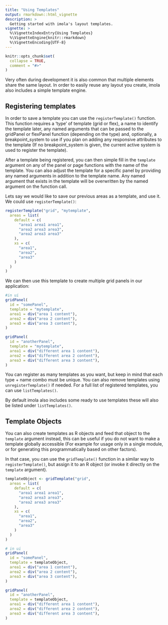 ```yaml
---
title: "Using Templates"
output: rmarkdown::html_vignette
description: >
  Getting started with imola's layout templates.
vignette: >
  %\VignetteIndexEntry{Using Templates}
  %\VignetteEngine{knitr::rmarkdown}
  %\VignetteEncoding{UTF-8}
---
```


```r
knitr::opts_chunk$set(
  collapse = TRUE,
  comment = "#>"
)
```

Very often during development it is also common that multiple elements share the same layout. In order to easily reuse any layout you create, imola also includes a simple template engine.

## Registering templates

In order to save a template you can use the `registerTemplate()` function. This function requires a 'type' of template (grid or flex), a name to identify the template later, any named arguments that can be passed to the gridPanel or flexPanel function (depending on the type) and, optionally, a breakpoint_system to use if you plan on adding any responsive attributes to the template (If no breakpoint_system is given, the current active system is used to register the template).

After a template being registered, you can then simple fill in the `template` argument on any of the panel or page functions with the name of the template. You can also adjust the template for a specific panel by providing any named arguments in addition to the template name. Any named argument that exists in the template will be overwritten by the named argument on the function call.

Lets say we would like to save our previous areas as a template, and use it. We could use `registerTemplate()`:

``` r
registerTemplate("grid", "mytemplate",
  areas = list(
    default = c(
      "area1 area1 area1",
      "area2 area3 area3",
      "area2 area3 area3"
    ),
    xs = c(
      "area1",
      "area2",
      "area3"
    )
  )
)
```

We can then use this template to create multiple grid panels in our application:

``` r
#in ui
gridPanel(
  id = "somePanel",
  template = "mytemplate",
  area1 = div("area 1 content"),
  area2 = div("area 2 content"),
  area3 = div("area 3 content"),
)

gridPanel(
  id = "anotherPanel",
  template = "mytemplate",
  area1 = div("different area 1 content"),
  area2 = div("different area 2 content"),
  area3 = div("different area 3 content"),
)
```

You can register as many templates as you want, but keep in mind that each type + name combo must be unique. You can also remove templates using `unregisterTemplate()` if needed. For a full list of registered templates, you can use `listTemplates()`.

By default imola also includes some ready to use templates these will also be listed under `listTemplates()`.

## Template Objects

You can also create templates as R objects and feed that object to the `template` argument instead, this can be useful if you do not want to make a template globally accessible (For example for usage only in a single module, or for generating this programmatically based on other factors).

In that case, you can use the `gridTemplate()` function in a similar way to `registerTemplate()`, but assign it to an R object (or invoke it directly on the `template` argument).
``` r
templateObject <- gridTemplate("grid",
  areas = list(
    default = c(
      "area1 area1 area1",
      "area2 area3 area3",
      "area2 area3 area3"
    ),
    xs = c(
      "area1",
      "area2",
      "area3"
    )
  )
)
```


``` r
# in ui
gridPanel(
  id = "somePanel",
  template = templateObject,
  area1 = div("area 1 content"),
  area2 = div("area 2 content"),
  area3 = div("area 3 content"),
)

gridPanel(
  id = "anotherPanel",
  template = templateObject,
  area1 = div("different area 1 content"),
  area2 = div("different area 2 content"),
  area3 = div("different area 3 content"),
)
```
